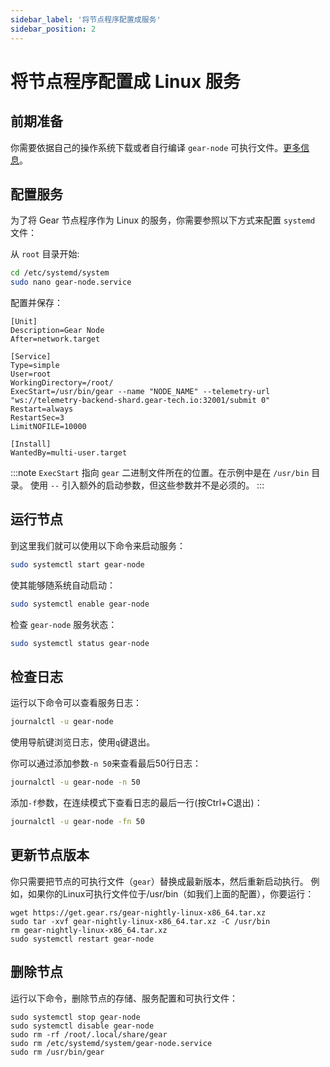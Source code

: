 ```yaml
---
sidebar_label: '将节点程序配置成服务'
sidebar_position: 2
---
```


# 将节点程序配置成 Linux 服务

## 前期准备

你需要依据自己的操作系统下载或者自行编译 `gear-node` 可执行文件。[更多信息](https://wiki.gear-tech.io/node/setting-up#install-with-pre-build-binary)。

## 配置服务

为了将 Gear 节点程序作为 Linux 的服务，你需要参照以下方式来配置 `systemd` 文件：

从 `root` 目录开始:

```sh
cd /etc/systemd/system
sudo nano gear-node.service
```

配置并保存：

```
[Unit]
Description=Gear Node
After=network.target

[Service]
Type=simple
User=root
WorkingDirectory=/root/
ExecStart=/usr/bin/gear --name "NODE_NAME" --telemetry-url "ws://telemetry-backend-shard.gear-tech.io:32001/submit 0"
Restart=always
RestartSec=3
LimitNOFILE=10000

[Install]
WantedBy=multi-user.target
```

:::note
`ExecStart` 指向 `gear` 二进制文件所在的位置。在示例中是在 `/usr/bin` 目录。
使用 `--` 引入额外的启动参数，但这些参数并不是必须的。
:::

## 运行节点

到这里我们就可以使用以下命令来启动服务：

```sh
sudo systemctl start gear-node
```

使其能够随系统自动启动：

```sh
sudo systemctl enable gear-node
```

检查 `gear-node` 服务状态：

```sh
sudo systemctl status gear-node
```

## 检查日志

运行以下命令可以查看服务日志：

```sh
journalctl -u gear-node
```

使用导航键浏览日志，使用`q`键退出。

你可以通过添加参数`-n 50`来查看最后50行日志：

```sh
journalctl -u gear-node -n 50
```

添加`-f`参数，在连续模式下查看日志的最后一行(按Ctrl+C退出)：

```sh
journalctl -u gear-node -fn 50
```

## 更新节点版本

你只需要把节点的可执行文件（`gear`）替换成最新版本，然后重新启动执行。
例如，如果你的Linux可执行文件位于/usr/bin（如我们上面的配置），你要运行：

```
wget https://get.gear.rs/gear-nightly-linux-x86_64.tar.xz
sudo tar -xvf gear-nightly-linux-x86_64.tar.xz -C /usr/bin
rm gear-nightly-linux-x86_64.tar.xz
sudo systemctl restart gear-node
```

## 删除节点

运行以下命令，删除节点的存储、服务配置和可执行文件：

```
sudo systemctl stop gear-node
sudo systemctl disable gear-node
sudo rm -rf /root/.local/share/gear
sudo rm /etc/systemd/system/gear-node.service
sudo rm /usr/bin/gear
```
